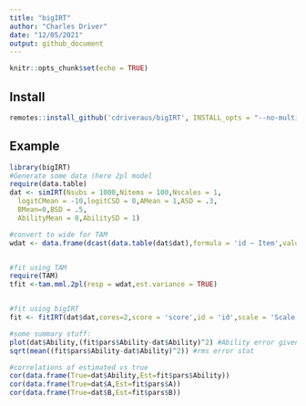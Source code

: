 ```yaml
---
title: "bigIRT"
author: "Charles Driver"
date: "12/05/2021"
output: github_document
---
```


```r
knitr::opts_chunk$set(echo = TRUE)
```

## Install

```r
remotes::install_github('cdriveraus/bigIRT', INSTALL_opts = "--no-multiarch", dependencies = c("Depends", "Imports"))
```

## Example

```r
library(bigIRT)
#Generate some data (here 2pl model
require(data.table)
dat <- simIRT(Nsubs = 1000,Nitems = 100,Nscales = 1,
  logitCMean = -10,logitCSD = 0,AMean = 1,ASD = .3,
  BMean=0,BSD = .5,
  AbilityMean = 0,AbilitySD = 1)

#convert to wide for TAM
wdat <- data.frame(dcast(data.table(dat$dat),formula = 'id ~ Item',value.var='score')[,-1])


#fit using TAM
require(TAM)
tfit <-tam.mml.2pl(resp = wdat,est.variance = TRUE)


#fit using bigIRT
fit <- fitIRT(dat$dat,cores=2,score = 'score',id = 'id',scale = 'Scale',item = 'Item',pl=2,verbose=0,plot=0)

#some summary stuff:
plot(dat$Ability,(fit$pars$Ability-dat$Ability)^2) #Ability error given Ability
sqrt(mean((fit$pars$Ability-dat$Ability)^2)) #rms error stat

#correlations of estimated vs true
cor(data.frame(True=dat$Ability,Est=fit$pars$Ability))
cor(data.frame(True=dat$A,Est=fit$pars$A))
cor(data.frame(True=dat$B,Est=fit$pars$B))
```
